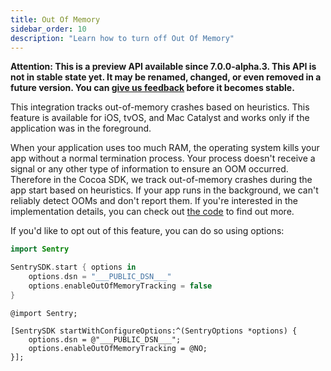 ```yaml
---
title: Out Of Memory
sidebar_order: 10
description: "Learn how to turn off Out Of Memory"
---
```


**Attention: This is a preview API available since 7.0.0-alpha.3. This API is not in stable state yet. It may be renamed, changed, or even removed in a future version. You can [give us feedback](https://github.com/getsentry/sentry-cocoa/discussions/1016) before it becomes stable.**

This integration tracks out-of-memory crashes based on heuristics. This feature is available for iOS, tvOS, and Mac Catalyst and works only if the application was in the foreground.

When your application uses too much RAM, the operating system kills your app without a normal termination process. Your process doesn't receive a signal or any other type of information to ensure an OOM occurred. Therefore in the Cocoa SDK, we track out-of-memory crashes during the app start based on heuristics. If your app runs in the background, we can't reliably detect OOMs and don't report them. If you're interested in the implementation details, you can check out [the code](https://github.com/getsentry/sentry-cocoa/blob/master/Sources/Sentry/SentryOutOfMemoryLogic.m) to find out more.

If you'd like to opt out of this feature, you can do so using options:

```swift {tabTitle:Swift}
import Sentry

SentrySDK.start { options in
    options.dsn = "___PUBLIC_DSN___"
    options.enableOutOfMemoryTracking = false
}
```

```objc {tabTitle:Objective-C}
@import Sentry;

[SentrySDK startWithConfigureOptions:^(SentryOptions *options) {
    options.dsn = @"___PUBLIC_DSN___";
    options.enableOutOfMemoryTracking = @NO;
}];

```
